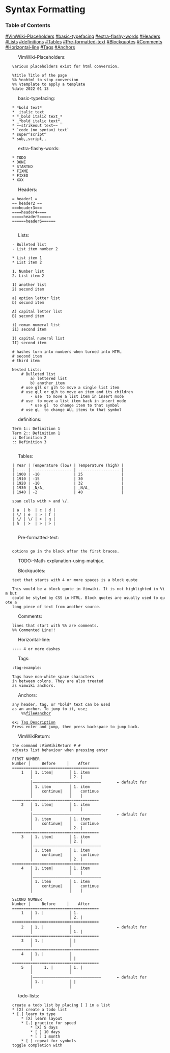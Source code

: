 = Syntax Formatting =

===Table of Contents===
[[#VimWiki-Placeholders]]
[[#basic-typefacing]]
[[#extra-flashy-words]]
[[#Headers]]
[[#Lists]]
[[#definitions]]
[[#Tables]]
[[#Pre-formatted-text]]
[[#Blockquotes]]
[[#Comments]]
[[#Horizontal-line]]
[[#Tags]]
[[#Anchors]]

:VimWiki-Placeholders:
    various placeholders exist for html conversion.

    %title Title of the page
    %% %nohtml to stop conversion
    %% %template to apply a template
    %date 2022 01 13

:basic-typefacing:
    * *bold text*
    * _italic text_
    * *_bold italic text_*
    * _*bold italic text*_
    * ~~strikeout text~~
    * `code (no syntax) text`
    * super^script^
    * sub,,script,,

:extra-flashy-words:
    * TODO
    * DONE
    * STARTED
    * FIXME
    * FIXED
    * XXX

:Headers:
    = header1 =
    == header2 ==
    ===header3===
    ====header4====
    =====header5=====
    ======header6======
    
:Lists:
    - Bulleted list
    - List item number 2

    * List item 1
    * List item 2

    1. Number list
    2. List item 2
    
    1) another list
    2) second item
    
    a) option letter list
    b) second item
    
    A) capital letter list
    B) second item
    
    i) roman numeral list
    ii) second item
    
    I) capital numeral list
    II) second item
    
    # hashes turn into numbers when turned into HTML
    # second item
    # third item
    
    Nested Lists:
        # Bulleted list
            a) lettered list
            b) another item
        # use gll or glh to move a single list item
        # use gLl or gLh to move an item and its children
            - use <C-T> to move a list item in insert mode
        # use <C-D> to move a list item back in insert mode
            * use gl <symbol> to change item to that symbol
        # use gL <symbol> to change ALL items to that symbol

        
:definitions:
    Term 1:: Definition 1
    Term 2:: Definition 1
    :: Definition 2
    :: Definition 3
    
:Tables:
    | Year | Temperature (low) | Temperature (high) |
    | ---- | ----------------- | ------------------ |
    | 1900 | -10               | 25                 |
    | 1910 | -15               | 30                 |
    | 1920 | -10               | 32                 |
    | 1930 | _N/A_             | _N/A_              |
    | 1940 | -2                | 40                 |

    span cells with > and \/.
    
    | a  | b  | c | d |
    | \/ | e  | > | f |
    | \/ | \/ | > | g |
    | h  | >  | > | > |
    
:Pre-formatted-text:
    {{{class="brush: python"
        stuff goes in here. 
    }}}
    options go in the block after the first braces.

:TODO:-Math-explanation-using-mathjax.

:Blockquotes:
    text that starts with 4 or more spaces is a block quote

    This would be a block quote in Vimwiki. It is not highlighted in Vim but
    could be styled by CSS in HTML. Block quotes are usually used to quote a
    long piece of text from another source.

:Comments:
    lines that start with %% are comments.
    %% Commented Line!!

:Horizontal-line:
    ---- 4 or more dashes

:Tags:
    :tag-example:

    Tags have non-white space characters
    in between colons. They are also treated
    as vimwiki anchors.

:Anchors:
    any header, tag, or *bold* text can be used
    as an anchor. To jump to it, use;
        %%[[file#anchor]]

    ex; [[#tag-example|Tag Description]]
    Press enter and jump, then press backspace to jump back.

:VimWikiReturn:
    the command :VimWikiReturn # #
    adjusts list behaviour when pressing enter

    FIRST NUMBER
    Number │     Before     │    After
    ======================================
        1   │ 1. item|       │ 1. item
            │                │ 2. |
            │––––––––––––––––––––––––––––––       ← default for <CR>
            │ 1. item        │ 1. item
            │    continue|   │    continue
            │                │    |
    ======================================
        2   │ 1. item|       │ 1. item
            │                │    |
            │––––––––––––––––––––––––––––––       ← default for <S-CR>
            │ 1. item        │ 1. item
            │    continue|   │    continue
            │                │ 2. |
    ======================================
        3   │ 1. item|       │ 1. item
            │                │ 2. |
            │––––––––––––––––––––––––––––––
            │ 1. item        │ 1. item
            │    continue|   │    continue
            │                │ 2. |
    ======================================
        4   │ 1. item|       │ 1. item
            │                │    |
            │––––––––––––––––––––––––––––––
            │ 1. item        │ 1. item
            │    continue|   │    continue
            │                │    |

    SECOND NUMBER
    Number │     Before     │    After
    ======================================
        1   │ 1. |           │ 1.
            │                │ 2. |
    ======================================
        2   │ 1. |           │                    ← default for <S-CR>
            │                │ 1. |
    ======================================
        3   │ 1. |           │ |
            │                │
    ======================================
        4   │ 1. |           │
            │                │ |
    ======================================
        5   │     1. |       │ 1. |
            │                │
            │––––––––––––––––––––––––––––––       ← default for <CR>
            │ 1. |           │ |
            │                │

:todo-lists:
    create a todo list by placing [ ] in a list
    * [X] create a todo list
    * [.] learn to type
        * [X] learn layout
        * [.] practice for speed
            * [X] 5 days
            * [ ] 10 days
            * [ ] 1 month
        * [ ] repeat for symbols
    toggle completion with <C-SPACE>


